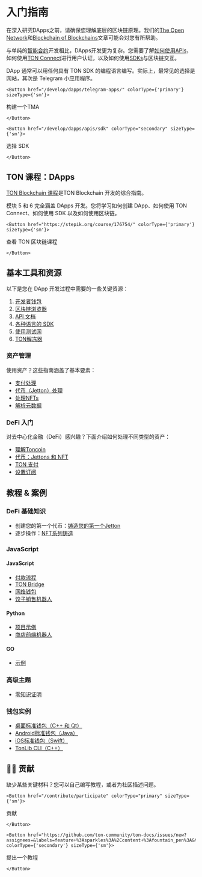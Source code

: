 
# 入门指南

在深入研究DApps之前，请确保您理解底层的区块链原理。我们的[The Open Network](/learn/introduction)和[Blockchain of Blockchains](/learn/overviews/ton-blockchain)文章可能会对您有所帮助。

与单纯的[智能合约](/develop/smart-contracts/)开发相比，DApps开发更为复杂。您需要了解[如何使用APIs](/develop/dapps/apis/)，如何使用[TON Connect](/develop/dapps/ton-connect/overview)进行用户认证，以及如何使用[SDKs](/develop/dapps/apis/sdk)与区块链交互。

DApp 通常可以用任何具有 TON SDK 的编程语言编写。实际上，最常见的选择是网站，其次是 Telegram 小应用程序。

```mdx-code-block
<Button href="/develop/dapps/telegram-apps/" colorType={'primary'} sizeType={'sm'}>
```

构建一个TMA

```mdx-code-block
</Button>
```

```mdx-code-block
<Button href="/develop/dapps/apis/sdk" colorType="secondary" sizeType={'sm'}>
```

选择 SDK

```mdx-code-block
</Button>
```

## TON 课程：DApps

[TON Blockchain 课程](https://stepik.org/course/176754/)是TON Blockchain 开发的综合指南。

模块 5 和 6 完全涵盖 DApps 开发。您将学习如何创建 DApp、如何使用 TON Connect、如何使用 SDK 以及如何使用区块链。

```mdx-code-block
<Button href="https://stepik.org/course/176754/" colorType={'primary'} sizeType={'sm'}>
```

查看 TON 区块链课程

```mdx-code-block
</Button>
```

## 基本工具和资源

以下是您在 DApp 开发过程中需要的一些关键资源：

1. [开发者钱包](/participate/wallets/apps)
2. [区块链浏览器](/participate/explorers)
3. [API 文档](/develop/dapps/apis/)
4. [各种语言的 SDK](/develop/dapps/apis/sdk)
5. [使用测试网](/develop/smart-contracts/environment/testnet)
6. [TON解冻器](https://unfreezer.ton.org/)

### 资产管理

使用资产？这些指南涵盖了基本要素：

- [支付处理](/develop/dapps/asset-processing/)
- [代币（Jetton）处理](/develop/dapps/asset-processing/jettons)
- [处理NFTs](/develop/dapps/asset-processing/nft)
- [解析元数据](/develop/dapps/asset-processing/metadata)

### DeFi 入门

对去中心化金融（DeFi）感兴趣？下面介绍如何处理不同类型的资产：

- [理解Toncoin](/develop/dapps/defi/coins)
- [代币：Jettons 和 NFT](/develop/dapps/defi/tokens)
- [TON 支付](/develop/dapps/defi/ton-payments)
- [设置订阅](/develop/dapps/defi/subscriptions)

## 教程 & 案例

### DeFi 基础知识

- 创建您的第一个代币：[铸造您的第一个Jetton](/develop/dapps/tutorials/jetton-minter)
- 逐步操作：[NFT系列铸造](/develop/dapps/tutorials/collection-minting)

### JavaScript

#### JavaScript

- [付款流程](https://github.com/toncenter/examples)
- [TON Bridge](https://github.com/ton-blockchain/bridge)
- [网络钱包](https://github.com/toncenter/ton-wallet)
- [饺子销售机器人](/develop/dapps/tutorials/accept-payments-in-a-telegram-bot-js)

#### Python

- [项目示例](https://github.com/psylopunk/pytonlib/tree/main/examples)
- [商店前端机器人](/develop/dapps/tutorials/accept-payments-in-a-telegram-bot)

#### GO

- [示例](https://github.com/xssnick/tonutils-go/tree/master/example)

### 高级主题

- [零知识证明](/develop/dapps/tutorials/simple-zk-on-ton)

### 钱包实例

- [桌面标准钱包（C++ 和 Qt）](https://github.com/ton-blockchain/wallet-desktop)
- [Android标准钱包（Java）](https://github.com/ton-blockchain/wallet-android)
- [iOS标准钱包（Swift）](https://github.com/ton-blockchain/wallet-ios)
- [TonLib CLI（C++）](https://github.com/ton-blockchain/ton/blob/master/tonlib/tonlib/tonlib-cli.cpp)

## 👨‍💻 贡献

缺少某些关键材料？您可以自己编写教程，或者为社区描述问题。

```mdx-code-block
<Button href="/contribute/participate" colorType="primary" sizeType={'sm'}>
```

贡献

```mdx-code-block
</Button>
```

```mdx-code-block
<Button href="https://github.com/ton-community/ton-docs/issues/new?assignees=&labels=feature+%3Asparkles%3A%2Ccontent+%3Afountain_pen%3A&template=suggest_tutorial.yaml&title=Suggest+a+tutorial" colorType={'secondary'} sizeType={'sm'}>
```

提出一个教程

```mdx-code-block
</Button>
```
